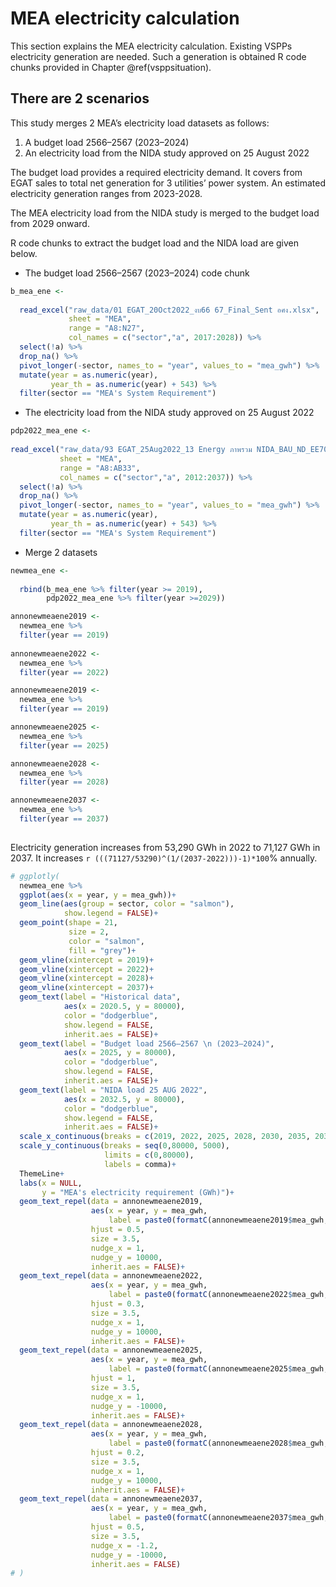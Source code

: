 # MEA electricity calculation

This section explains the MEA electricity calculation. Existing VSPPs electricity generation are needed. Such a generation is obtained R code chunks provided in Chapter \@ref(vsppsituation).\

## There are 2 scenarios 

This study merges 2 MEA's electricity load datasets as follows:

1. A budget load 2566–2567 (2023–2024)
2. An electricity load from the NIDA study approved on 25 August 2022

The budget load provides a required electricity demand. It covers from EGAT sales to total net generation for 3 utilities' power system. An estimated electricity generation ranges from 2023-2028.\

The MEA electricity load from the NIDA study is merged to the budget load from 2029 onward.\

R code chunks to extract the budget load and the NIDA load are given below.

* The budget load 2566–2567 (2023–2024) code chunk

```r
b_mea_ene <-
  
  read_excel("raw_data/01 EGAT_20Oct2022_งบ66 67_Final_Sent อศง.xlsx",
             sheet = "MEA",
             range = "A8:N27",
             col_names = c("sector","a", 2017:2028)) %>%
  select(!a) %>% 
  drop_na() %>% 
  pivot_longer(-sector, names_to = "year", values_to = "mea_gwh") %>%
  mutate(year = as.numeric(year),
         year_th = as.numeric(year) + 543) %>% 
  filter(sector == "MEA's System Requirement")
```

* The electricity load from the NIDA study approved on 25 August 2022

```r

pdp2022_mea_ene <-
  
read_excel("raw_data/93 EGAT_25Aug2022_13 Energy ภาพรวม NIDA_BAU_ND_EE70__Sent.xlsx",
           sheet = "MEA",
           range = "A8:AB33",
           col_names = c("sector","a", 2012:2037)) %>%
  select(!a) %>% 
  drop_na() %>% 
  pivot_longer(-sector, names_to = "year", values_to = "mea_gwh") %>%
  mutate(year = as.numeric(year),
         year_th = as.numeric(year) + 543) %>% 
  filter(sector == "MEA's System Requirement")
```

* Merge 2 datasets
```r
newmea_ene <-
  
  rbind(b_mea_ene %>% filter(year >= 2019), 
        pdp2022_mea_ene %>% filter(year >=2029))
```

```r
annonewmeaene2019 <-
  newmea_ene %>% 
  filter(year == 2019)
  
annonewmeaene2022 <-
  newmea_ene %>% 
  filter(year == 2022)

annonewmeaene2019 <-
  newmea_ene %>% 
  filter(year == 2019)

annonewmeaene2025 <-
  newmea_ene %>% 
  filter(year == 2025)

annonewmeaene2028 <-
  newmea_ene %>% 
  filter(year == 2028)

annonewmeaene2037 <-
  newmea_ene %>% 
  filter(year == 2037)
  
```

Electricity generation increases from 53,290 GWh in 2022 to 71,127 GWh in 2037. It increases `r (((71127/53290)^(1/(2037-2022)))-1)*100`% annually. 

```r
# ggplotly(
  newmea_ene %>% 
  ggplot(aes(x = year, y = mea_gwh))+
  geom_line(aes(group = sector, color = "salmon"),
            show.legend = FALSE)+
  geom_point(shape = 21,
             size = 2,
             color = "salmon",
             fill = "grey")+
  geom_vline(xintercept = 2019)+
  geom_vline(xintercept = 2022)+
  geom_vline(xintercept = 2028)+
  geom_vline(xintercept = 2037)+
  geom_text(label = "Historical data",
            aes(x = 2020.5, y = 80000),
            color = "dodgerblue",
            show.legend = FALSE,
            inherit.aes = FALSE)+
  geom_text(label = "Budget load 2566–2567 \n (2023–2024)",
            aes(x = 2025, y = 80000),
            color = "dodgerblue",
            show.legend = FALSE,
            inherit.aes = FALSE)+
  geom_text(label = "NIDA load 25 AUG 2022",
            aes(x = 2032.5, y = 80000),
            color = "dodgerblue",
            show.legend = FALSE,
            inherit.aes = FALSE)+
  scale_x_continuous(breaks = c(2019, 2022, 2025, 2028, 2030, 2035, 2037))+
  scale_y_continuous(breaks = seq(0,80000, 5000),
                     limits = c(0,80000),
                     labels = comma)+
  ThemeLine+
  labs(x = NULL,
       y = "MEA's electricity requirement (GWh)")+
  geom_text_repel(data = annonewmeaene2019,
                  aes(x = year, y = mea_gwh,
                      label = paste0(formatC(annonewmeaene2019$mea_gwh, format = "d", big.mark = ","), " GWh")),
                  hjust = 0.5,
                  size = 3.5,
                  nudge_x = 1,
                  nudge_y = 10000,
                  inherit.aes = FALSE)+
  geom_text_repel(data = annonewmeaene2022,
                  aes(x = year, y = mea_gwh,
                      label = paste0(formatC(annonewmeaene2022$mea_gwh, format = "d", big.mark = ","), " GWh")),
                  hjust = 0.3,
                  size = 3.5,
                  nudge_x = 1,
                  nudge_y = 10000,
                  inherit.aes = FALSE)+
  geom_text_repel(data = annonewmeaene2025,
                  aes(x = year, y = mea_gwh,
                      label = paste0(formatC(annonewmeaene2025$mea_gwh, format = "d", big.mark = ","), " GWh")),
                  hjust = 1,
                  size = 3.5,
                  nudge_x = 1,
                  nudge_y = -10000,
                  inherit.aes = FALSE)+
  geom_text_repel(data = annonewmeaene2028,
                  aes(x = year, y = mea_gwh,
                      label = paste0(formatC(annonewmeaene2028$mea_gwh, format = "d", big.mark = ","), " GWh")),
                  hjust = 0.2,
                  size = 3.5,
                  nudge_x = 1,
                  nudge_y = 10000,
                  inherit.aes = FALSE)+
  geom_text_repel(data = annonewmeaene2037,
                  aes(x = year, y = mea_gwh,
                      label = paste0(formatC(annonewmeaene2037$mea_gwh, format = "d", big.mark = ","), " GWh")),
                  hjust = 0.5,
                  size = 3.5,
                  nudge_x = -1.2,
                  nudge_y = -10000,
                  inherit.aes = FALSE)
# )
```

